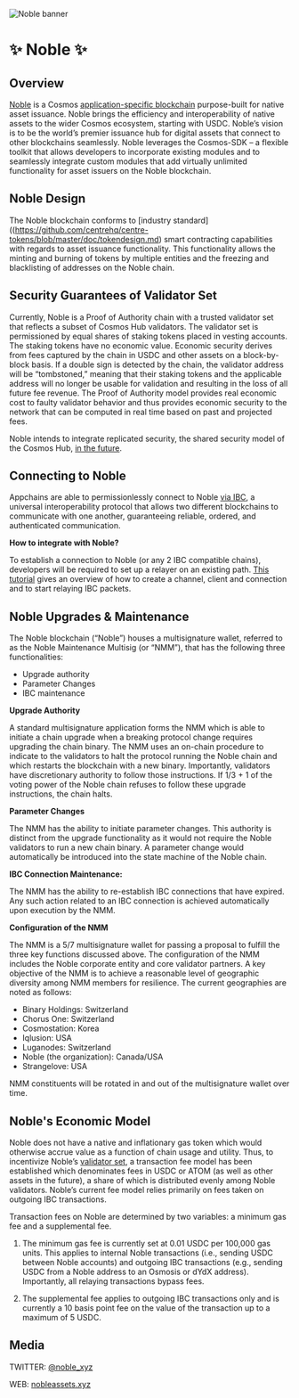 ![Noble banner](https://raw.githubusercontent.com/strangelove-ventures/noble-networks/main/Twitter_Banner.png)

# ✨ Noble ✨

## Overview

[Noble](https://nobleassets.xyz/) is a Cosmos [application-specific blockchain](https://docs.cosmos.network/v0.46/intro/why-app-specific.html) purpose-built for native asset issuance. Noble brings the efficiency and interoperability of native assets to the wider Cosmos ecosystem, starting with USDC. Noble’s vision is to be the world’s premier issuance hub for digital assets that connect to other blockchains seamlessly. Noble leverages the Cosmos-SDK – a flexible toolkit that allows developers to incorporate existing modules and to seamlessly integrate custom modules that add virtually unlimited functionality for asset issuers on the Noble blockchain.

## Noble Design

The Noble blockchain conforms to [industry standard]((https://github.com/centrehq/centre-tokens/blob/master/doc/tokendesign.md) smart contracting capabilities with regards to asset issuance functionality. This functionality allows the minting and burning of tokens by multiple entities and the freezing and blacklisting of addresses on the Noble chain.

## Security Guarantees of Validator Set

Currently, Noble is a Proof of Authority chain with a trusted validator set that reflects a subset of Cosmos Hub validators. The validator set is permissioned by equal shares of staking tokens placed in vesting accounts. The staking tokens have no economic value. Economic security derives from fees captured by the chain in USDC and other assets on a block-by-block basis. If a double sign is detected by the chain, the validator address will be “tombstoned,” meaning that their staking tokens and the applicable address will no longer be usable for validation and resulting in the loss of all future fee revenue. The Proof of Authority model provides real economic cost to faulty validator behavior and thus provides economic security to the network that can be computed in real time based on past and projected fees.

Noble intends to integrate replicated security, the shared security model of the Cosmos Hub, [in the future](https://forum.cosmos.network/t/noble-ics-v1-update/12312). 

## Connecting to Noble

Appchains are able to permissionlessly connect to Noble [via IBC](https://medium.com/the-interchain-foundation/eli5-what-is-ibc-def44d7b5b4c), a universal interoperability protocol that allows two different blockchains to communicate with one another, guaranteeing reliable, ordered, and authenticated communication.

**How to integrate with Noble?**

To establish a connection to Noble (or any 2 IBC compatible chains), developers will be required to set up a relayer on an existing path. [This tutorial](https://github.com/cosmos/relayer/blob/main/docs/create-path-across-chain.md) gives an overview of how to create a channel, client and connection and to start relaying IBC packets.

## Noble Upgrades & Maintenance

The Noble blockchain (“Noble”) houses a multisignature wallet, referred to as the Noble Maintenance Multisig (or “NMM”), that has the following three functionalities:

- Upgrade authority
- Parameter Changes
- IBC maintenance

**Upgrade Authority**

A standard multisignature application forms the NMM which is able to initiate a chain upgrade when a breaking protocol change requires upgrading the chain binary. The NMM uses an on-chain procedure to indicate to the validators to halt the protocol running the Noble chain and which restarts the blockchain with a new binary. Importantly, validators have discretionary authority to follow those instructions. If 1/3 + 1 of the voting power of the Noble chain refuses to follow these upgrade instructions, the chain halts.

**Parameter Changes**

The NMM has the ability to initiate parameter changes. This authority is distinct from the upgrade functionality as it would not require the Noble validators to run a new chain binary. A parameter change would automatically be introduced into the state machine of the Noble chain.

**IBC Connection Maintenance:**

The NMM has the ability to re-establish IBC connections that have expired. Any such action related to an IBC connection is achieved automatically upon execution by the NMM. 

**Configuration of the NMM**

The NMM is a 5/7 multisignature wallet for passing a proposal to fulfill the three key functions discussed above. The configuration of the NMM includes the Noble corporate entity and core validator partners. A key objective of the NMM is to achieve a reasonable level of geographic diversity among NMM members for resilience. The current geographies are noted as follows:

- Binary Holdings: Switzerland
- Chorus One: Switzerland
- Cosmostation: Korea
- Iqlusion: USA
- Luganodes: Switzerland
- Noble (the organization): Canada/USA
- Strangelove: USA

NMM constituents will be rotated in and out of the multisignature wallet over time.

## Noble's Economic Model 

Noble does not have a native and inflationary gas token which would otherwise accrue value as a function of chain usage and utility. Thus, to incentivize Noble’s [validator set](https://docs.nobleassets.xyz/#security-guarantees-in-a-permissioned-validator-set-proof-of-authority), a transaction fee model has been established which denominates fees in USDC or ATOM (as well as other assets in the future), a share of which is distributed evenly among Noble validators. Noble’s current fee model relies primarily on fees taken on outgoing IBC transactions. 

Transaction fees on Noble are determined by two variables: a minimum gas fee and a supplemental fee. 

1. The minimum gas fee is currently set at 0.01 USDC per 100,000 gas units. This applies to internal Noble transactions (i.e., sending USDC between Noble accounts) and outgoing IBC transactions (e.g., sending USDC from a Noble address to an Osmosis or dYdX address). Importantly, all relaying transactions bypass fees. 

2. The supplemental fee applies to outgoing IBC transactions only and is currently a 10 basis point fee on the value of the transaction up to a maximum of 5 USDC. 

## Media

TWITTER: [@noble_xyz](https://twitter.com/noble_xyz/)

WEB: [nobleassets.xyz](https://nobleassets.xyz/)
